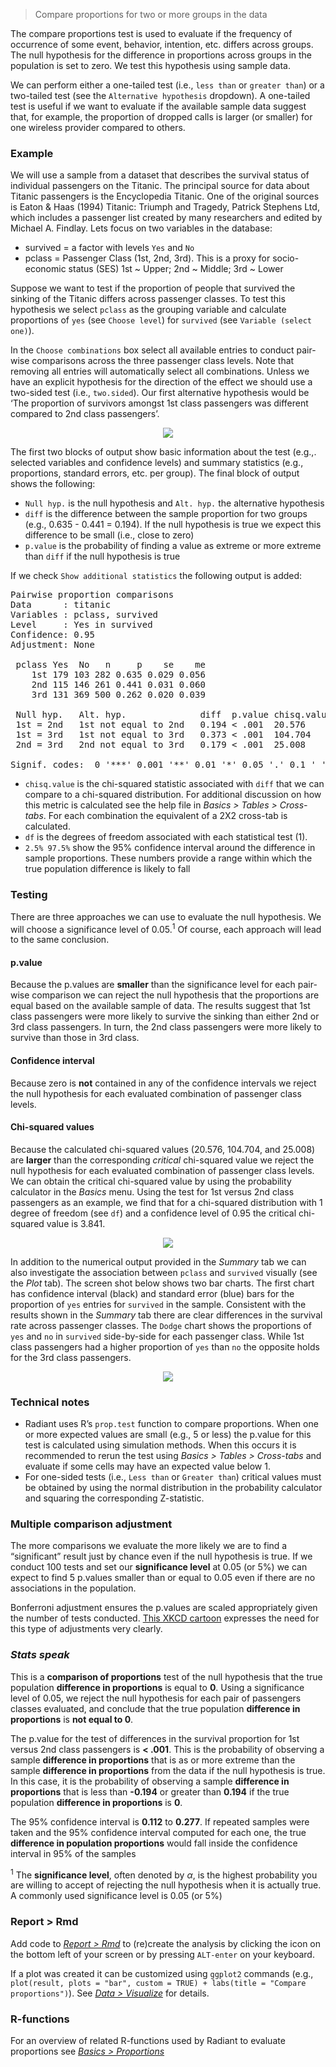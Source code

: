 > Compare proportions for two or more groups in the data

The compare proportions test is used to evaluate if the frequency of occurrence of some event, behavior, intention, etc. differs across groups. The null hypothesis for the difference in proportions across groups in the population is set to zero. We test this hypothesis using sample data.

We can perform either a one-tailed test (i.e., `less than` or `greater than`) or a two-tailed test (see the `Alternative hypothesis` dropdown). A one-tailed test is useful if we want to evaluate if the available sample data suggest that, for example, the proportion of dropped calls is larger (or smaller) for one wireless provider compared to others.

### Example

We will use a sample from a dataset that describes the survival status of individual passengers on the Titanic. The principal source for data about Titanic passengers is the Encyclopedia Titanic. One of the original sources is Eaton & Haas (1994) Titanic: Triumph and Tragedy, Patrick Stephens Ltd, which includes a passenger list created by many researchers and edited by Michael A. Findlay. Lets focus on two variables in the database:

- survived = a factor with levels `Yes` and `No`
- pclass = Passenger Class (1st, 2nd, 3rd). This is a proxy for socio-economic status (SES) 1st ~ Upper; 2nd ~ Middle; 3rd ~ Lower

Suppose we want to test if the proportion of people that survived the sinking of the Titanic differs across passenger classes. To test this hypothesis we select `pclass` as the grouping variable and calculate proportions of `yes` (see `Choose level`) for `survived` (see `Variable (select one)`).

In the `Choose combinations` box select all available entries to conduct pair-wise comparisons across the three passenger class levels. Note that removing all entries will automatically select all combinations. Unless we have an explicit hypothesis for the direction of the effect we should use a two-sided test (i.e., `two.sided`). Our first alternative hypothesis would be 'The proportion of survivors amongst 1st class passengers was different compared to 2nd class passengers'.

<p align="center"><img src="https://radiant-rstats.github.io/docs/basics/figures_basics//compare_props_summary.png"></p>

The first two blocks of output show basic information about the test (e.g.,. selected variables and confidence levels) and summary statistics (e.g., proportions, standard errors, etc. per group). The final block of output shows the following:

* `Null hyp.` is the null hypothesis and `Alt. hyp.` the alternative hypothesis
* `diff` is the difference between the sample proportion for two groups (e.g., 0.635 - 0.441 = 0.194). If the null hypothesis is true we expect this difference to be small (i.e., close to zero)
* `p.value` is the probability of finding a value as extreme or more extreme than `diff` if the null hypothesis is true

If we check `Show additional statistics` the following output is added:

<pre>
Pairwise proportion comparisons
Data      : titanic 
Variables : pclass, survived 
Level     : Yes in survived 
Confidence: 0.95 
Adjustment: None 

 pclass Yes  No   n     p    se    me
    1st 179 103 282 0.635 0.029 0.056
    2nd 115 146 261 0.441 0.031 0.060
    3rd 131 369 500 0.262 0.020 0.039

 Null hyp.   Alt. hyp.              diff  p.value chisq.value df 2.5%  97.5%    
 1st = 2nd   1st not equal to 2nd   0.194 < .001  20.576      1  0.112 0.277 ***
 1st = 3rd   1st not equal to 3rd   0.373 < .001  104.704     1  0.305 0.441 ***
 2nd = 3rd   2nd not equal to 3rd   0.179 < .001  25.008      1  0.107 0.250 ***

Signif. codes:  0 '***' 0.001 '**' 0.01 '*' 0.05 '.' 0.1 ' ' 1
</pre>

* `chisq.value` is the chi-squared statistic associated with `diff` that we can compare to a chi-squared distribution. For additional discussion on how this metric is calculated see the help file in _Basics > Tables > Cross-tabs_. For each combination the equivalent of a 2X2 cross-tab is calculated.
* `df` is the degrees of freedom associated with each statistical test (1).
* `2.5% 97.5%` show the 95% confidence interval around the difference in sample proportions. These numbers provide a range within which the true population difference is likely to fall

### Testing

There are three approaches we can use to evaluate the null hypothesis. We will choose a significance level of 0.05.<sup>1</sup> Of course, each approach will lead to the same conclusion.

#### p.value

Because the p.values are **smaller** than the significance level for each pair-wise comparison we can reject the null hypothesis that the proportions are equal based on the available sample of data. The results suggest that 1st class passengers were more likely to survive the sinking than either 2nd or 3rd class passengers. In turn, the 2nd class passengers were more likely to survive than those in 3rd class.

#### Confidence interval

Because zero is **not** contained in any of the confidence intervals we reject the null hypothesis for each evaluated combination of passenger class levels.

#### Chi-squared values

Because the calculated chi-squared values (20.576, 104.704, and 25.008) are **larger** than the corresponding _critical_ chi-squared value we reject the null hypothesis for each evaluated combination of passenger class levels. We can obtain the critical chi-squared value by using the probability calculator in the _Basics_ menu. Using the test for 1st versus 2nd class passengers as an example, we find that for a chi-squared distribution with 1 degree of freedom (see `df`) and a confidence level of 0.95 the critical chi-squared value is 3.841.

<p align="center"><img src="https://radiant-rstats.github.io/docs/basics/figures_basics//compare_props_prob_calc.png"></p>

In addition to the numerical output provided in the _Summary_ tab we can also investigate the association between `pclass` and `survived` visually (see the _Plot_ tab). The screen shot below shows two bar charts. The first chart has confidence interval (black) and standard error (blue) bars for the proportion of `yes` entries for `survived` in the sample. Consistent with the results shown in the _Summary_ tab there are clear differences in the survival rate across passenger classes. The `Dodge` chart shows the proportions of `yes` and `no` in `survived` side-by-side for each passenger class. While 1st class passengers had a higher proportion of `yes` than `no` the opposite holds for the 3rd class passengers.

<p align="center"><img src="https://radiant-rstats.github.io/docs/basics/figures_basics//compare_props_plot.png"></p>

### Technical notes

* Radiant uses R's `prop.test` function to compare proportions. When one or more expected values are small (e.g., 5 or less) the p.value for this test is calculated using simulation methods. When this occurs it is recommended to rerun the test using _Basics > Tables > Cross-tabs_ and evaluate if some cells may have an expected value below 1.
* For one-sided tests (i.e., `Less than` or `Greater than`) critical values must be obtained by using the normal distribution in the probability calculator and squaring the corresponding Z-statistic.

### Multiple comparison adjustment

The more comparisons we evaluate the more likely we are to find a "significant" result just by chance even if the null hypothesis is true. If we conduct 100 tests and set our **significance level** at 0.05 (or 5%) we can expect to find 5 p.values smaller than or equal to 0.05 even if there are no associations in the population.

Bonferroni adjustment ensures the p.values are scaled appropriately given the number of tests conducted. <a href="https://xkcd.com/882/" target="blank">This XKCD cartoon</a> expresses the need for this type of adjustments very clearly.

### _Stats speak_

This is a **comparison of proportions** test of the null hypothesis that the true population **difference in proportions** is equal to **0**. Using a significance level of 0.05, we reject the null hypothesis for each pair of passengers classes evaluated, and conclude that the true population **difference in proportions** is **not equal to 0**.

The p.value for the test of differences in the survival proportion for 1st versus 2nd class passengers is **< .001**. This is the probability of observing a sample **difference in proportions** that is as or more extreme than the sample **difference in proportions** from the data if the null hypothesis is true. In this case, it is the probability of observing a sample **difference in proportions** that is less than **-0.194** or greater than **0.194** if the true population **difference in proportions** is **0**.

The 95% confidence interval is **0.112** to **0.277**. If repeated samples were taken and the 95% confidence interval computed for each one, the true **difference in population proportions** would fall inside the confidence interval in 95% of the samples

<sup>1</sup> The **significance level**, often denoted by $\alpha$, is the highest probability you are willing to accept of rejecting the null hypothesis when it is actually true. A commonly used significance level is 0.05 (or 5%)

### Report > Rmd

Add code to <a href="https://radiant-rstats.github.io/docs/data/report.html" target="_blank">_Report > Rmd_</a> to (re)create the analysis by clicking the <i title="report results" class="fa fa-edit"></i> icon on the bottom left of your screen or by pressing `ALT-enter` on your keyboard. 

If a plot was created it can be customized using `ggplot2` commands (e.g., `plot(result, plots = "bar", custom = TRUE) + labs(title = "Compare proportions")`). See <a href="https://radiant-rstats.github.io/docs/data/visualize.html" target="_blank">_Data > Visualize_</a> for details.

### R-functions

For an overview of related R-functions used by Radiant to evaluate proportions see <a href = "https://radiant-rstats.github.io/radiant.basics/reference/index.html#section-basics-proportions" target="_blank">_Basics > Proportions_</a>
